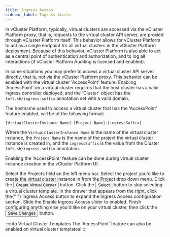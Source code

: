 ```yaml
---
title: Ingress Access
sidebar_label: Ingress Access
---
```



In vCluster Platform, typically, virtual clusters are accessed via the vCluster Platform proxy, that is, requests to the
virtual cluster API server, are proxied through vCluster Platform itself. This behavior allows for vCluster Platform to
act as a single endpoint for all virtual clusters in the vCluster Platform deployment. Because of this
behavior, vCluster Platform is also able to act as a central point of authentication and authorization, and
to log all interactions (if vCluster Platform Auditing is licensed and enabled).

In some situations you may prefer to access a virtual cluster API server directly, that is, not
via the vCluster Platform proxy. This behavior can be enabled with the virtual cluster 'AccessPoint' feature.
Enabling 'AccessPoint' on a virtual cluster requires that the host cluster has a valid ingress
controller deployed, and the 'Cluster' object has the `loft.sh/ingress-suffix` annotation set
with a valid domain.

The hostname used to access a virtual cluster that has the 'AccessPoint' feature enabled, will
be of the following format:

`[VirtualClusterInstance Name]-[Project Name].[ingressSuffix]`

Where the `VirtualClusterInstance Name` is the name of the virtual cluster instance, the
`Project Name` is the name of the project the virtual cluster instance is created in, and the
`ingressSuffix` is the value from the Cluster `loft.sh/ingress-suffix` annotation.

Enabling the 'AccessPoint' feature can be done during virtual cluster instance creation in the
vCluster Platform UI.

<Flow id="create-vcluster-with-accesspoint">
  <Step>
    Select the <NavStep>Projects</NavStep> field on the left menu bar.
  </Step>
  <Step>
    Select the project you'd like to create the virtual cluster instance in from
    the Project drop down menu.
  </Step>
  <Step>
    Click the <Button>Create Virtual Cluster</Button> button.
  </Step>
  <Step>
    Click the <Button>Select</Button> button to skip selecting a virtual cluster
    template.
  </Step>
  <Step>
    In the drawer that appears from the right, click the{" "}
    <Label>Ingress Access</Label>
    button to expand the Ingress Access configuration section.
  </Step>
  <Step>
    Slide the <Label>Enable Ingress Access</Label> slider to enabled.
  </Step>
  <Step>
    Finish configuring anything else you'd like on your virtual cluster, then
    click the
    <Button>Save Changes</Button> button.
  </Step>
</Flow>

:::info Virtual Cluster Templates
The 'AccessPoint' feature can also be enabled on virtual cluster templates!
:::
